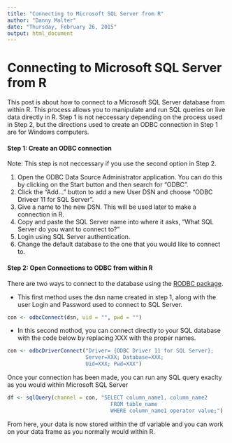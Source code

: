 ```yaml
---
title: "Connecting to Microsoft SQL Server from R"
author: "Danny Malter"
date: "Thursday, February 26, 2015"
output: html_document
---
```

# Connecting to Microsoft SQL Server from R #

This post is about how to connect to a Microsoft SQL Server database from within R.  This process allows you to manipulate and run SQL queries on live data directly in R.  Step 1 is not neccessary depending on the process used in Step 2, but the directions used to create an ODBC connection in Step 1 are for Windows computers.

#### Step 1:  Create an ODBC connection ####
Note: This step is not neccessary if you use the second option in Step 2.

1.  Open the ODBC Data Source Administrator application.  You can do this by clicking on the Start button and then search for "ODBC".
2. Click the "Add..." button to add a new User DSN and choose "ODBC Driveer 11 for SQL Server".
3. Give a name to the new DSN.  This will be used later to make a connection in R.
4. Copy and paste the SQL Server name into where it asks, "What SQL Server do you want to connect to?"
5. Login using SQL Server authentication.
6. Change the default database to the one that you would like to connect to.


#### Step 2:  Open Connections to ODBC from within R ####

There are two ways to connect to the database using the [RODBC package](http://cran.r-project.org/web/packages/RODBC/RODBC.pdf).

- This first method uses the dsn name created in step 1, along with the user Login and Password used to connect to SQL Server.

```r
con <- odbcConnect(dsn, uid = "", pwd = "")
```

- In this second mothod, you can connect directly to your SQL database with the code below by replacing XXX with the proper names.

```r
con <- odbcDriverConnect("Driver= {ODBC Driver 11 for SQL Server};
                         Server=XXX; Database=XXX; 
                         Uid=XXX; Pwd=XXX")
```

Once your connection has been made, you can run any SQL query exaclty as you would within Microsoft SQL Server

```r
df <- sqlQuery(channel = con, "SELECT column_name1, column_name2
                                 FROM table_name
                                 WHERE column_name1 operator value;")
```

From here, your data is now stored within the df variable and you can work on your data frame as you normally would within R.
